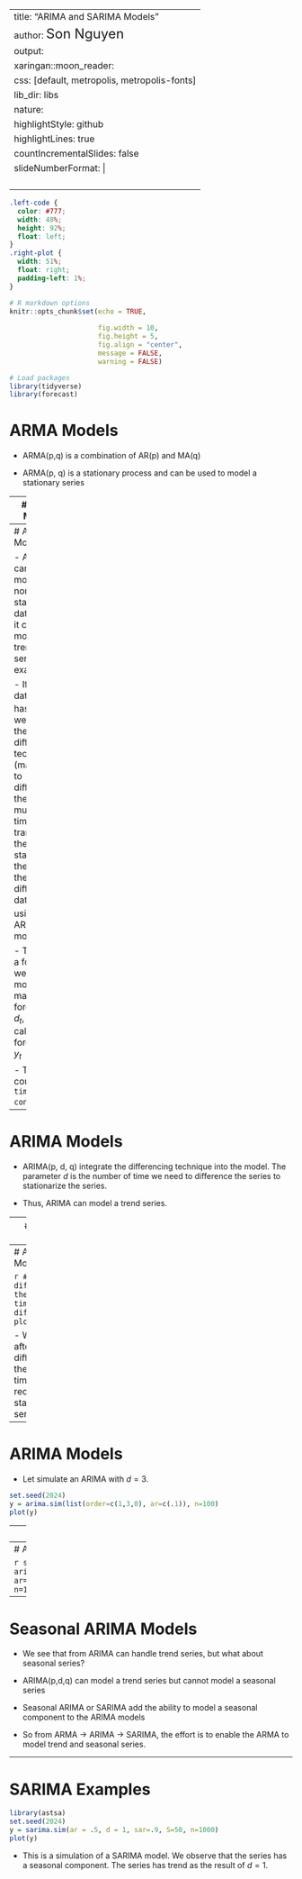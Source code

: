 
---
title: "ARIMA and SARIMA Models"
author: <font size="5"> Son Nguyen </font>
output:
  xaringan::moon_reader:
    css: [default, metropolis, metropolis-fonts]
    lib_dir: libs
    nature:
      highlightStyle: github
      highlightLines: true
      countIncrementalSlides: false
      slideNumberFormat: |
        <div class="progress-bar-container">
          <div class="progress-bar" style="width: calc(%current% / %total% * 100%);">
          </div>
        </div>`
---

<style>

.remark-slide-content {
  background-color: #FFFFFF;
  border-top: 80px solid #F9C389;
  font-size: 17px;
  font-weight: 300;
  line-height: 1.5;
  padding: 1em 2em 1em 2em
}

.inverse {
  background-color: #696767;
  border-top: 80px solid #696767;
  text-shadow: none;
  background-image: url(https://github.com/goodekat/presentations/blob/master/2019-isugg-gganimate-spooky/figures/spider.png?raw=true);
	background-position: 50% 75%;
  background-size: 150px;
}

.your-turn{
  background-color: #8C7E95;
  border-top: 80px solid #F9C389;
  text-shadow: none;
  background-image: url(https://github.com/goodekat/presentations/blob/master/2019-isugg-gganimate-spooky/figures/spider.png?raw=true);
	background-position: 95% 90%;
  background-size: 75px;
}

.title-slide {
  background-color: #F9C389;
  border-top: 80px solid #F9C389;
  background-image: none;
}

.title-slide > h1  {
  color: #111111;
  font-size: 40px;
  text-shadow: none;
  font-weight: 400;
  text-align: left;
  margin-left: 15px;
  padding-top: 80px;
}
.title-slide > h2  {
  margin-top: -25px;
  padding-bottom: -20px;
  color: #111111;
  text-shadow: none;
  font-weight: 300;
  font-size: 35px;
  text-align: left;
  margin-left: 15px;
}
.title-slide > h3  {
  color: #111111;
  text-shadow: none;
  font-weight: 300;
  font-size: 25px;
  text-align: left;
  margin-left: 15px;
  margin-bottom: -30px;
}

</style>

```css
.left-code {
  color: #777;
  width: 48%;
  height: 92%;
  float: left;
}
.right-plot {
  width: 51%;
  float: right;
  padding-left: 1%;
}
```

```r

# R markdown options
knitr::opts_chunk$set(echo = TRUE, 
                      
                      fig.width = 10,
                      fig.height = 5,
                      fig.align = "center", 
                      message = FALSE,
                      warning = FALSE)

# Load packages
library(tidyverse)
library(forecast)
```


# ARMA Models

- ARMA(p,q) is a combination of AR(p) and MA(q)

- ARMA(p, q) is a stationary process and can be used to model a stationary series

---
# ARMA Models

```r
set.seed(2024)
y = arima.sim(list(order=c(1,0,2), ar=c(.1), ma = c(.1, .4)), n=100)
plot(y)
```


---
# ARIMA Models

- ARMA can not model a non-stationary data. Thus, it can not model a trend series, for example. 

- If a dataset $y_t$ is has a trend, we can use the differencing techniques (may need to difference the series multiple time) to transform the data to stationary, then model the differenced data, $d_t$, using the ARMA model.  

- To make a forecast, we use the model to make a forecast on $d_t$, then calculate a forecast for $y_t$

- This could be `time-consuming`. 

---
# ARIMA Models

- ARIMA(p, d, q) integrate the differencing technique into the model. The parameter $d$ is the number of time we need to difference the series to stationarize the series. 

- Thus, ARIMA can model a trend series. 

---
# ARIMA Models

- Let simulate ARIMA with $d = 2$.  This means that if we apply diffrencing two times, the series will be stationary

```r
set.seed(2024)
y = arima.sim(list(order=c(1,1,2), ar=c(.1), ma = c(.1, .4)), n=100)
plot(y)
```


---
# ARIMA Models

```r
# differencing the series 2 times
d = diff(diff(y))
plot(d)
```

- We see that after differencing the series two time, we receive a stationary series.

---
# ARIMA Models

- Let simulate an ARIMA with $d = 3$.

```r
set.seed(2024)
y = arima.sim(list(order=c(1,3,0), ar=c(.1)), n=100)
plot(y)
```


---
# ARIMA Models

```r
d = diff(diff(diff(y)))
plot(d)
```

- After diffeericing the series 3 times, we obtain a stationary series.

---
# ARIMA Models

```r
set.seed(2024)
y = arima.sim(list(order=c(1,10,2), ar=c(.1), ma = c(.1, .4)), n=100)
plot(y)
```

---
# Seasonal ARIMA Models

- We see that from ARIMA can handle trend series, but what about seasonal series?

- ARIMA(p,d,q) can model a trend series but cannot model a seasonal series

- Seasonal ARIMA or SARIMA add the ability to model a seasonal component to the ARIMA models

- So from ARMA -> ARIMA -> SARIMA, the effort is to enable the ARMA to model trend and seasonal series. 

---
# SARIMA Examples

```r
library(astsa)
set.seed(2024)
y = sarima.sim(ar = .5, d = 1, sar=.9, S=50, n=1000)
plot(y)
```

- This is a simulation of a SARIMA model.  We observe that the series has a seasonal component. The series has trend as the result of $d=1$. 
